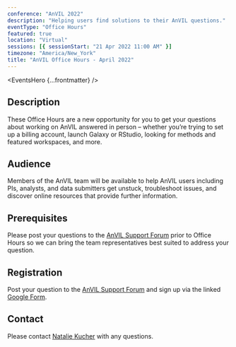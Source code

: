 ```yaml
---
conference: "AnVIL 2022"
description: "Helping users find solutions to their AnVIL questions."
eventType: "Office Hours"
featured: true
location: "Virtual"
sessions: [{ sessionStart: "21 Apr 2022 11:00 AM" }]
timezone: "America/New_York"
title: "AnVIL Office Hours - April 2022"
---
```


<EventsHero {...frontmatter} />

## Description

These Office Hours are a new opportunity for you to get your questions about working on AnVIL answered in person – whether you’re trying to set up a billing account, launch Galaxy or RStudio, looking for methods and featured workspaces, and more.

## Audience

Members of the AnVIL team will be available to help AnVIL users including PIs, analysts, and data submitters get unstuck, troubleshoot issues, and discover online resources that provide further information.

## Prerequisites

Please post your questions to the [AnVIL Support Forum]({anvilHelpURL}/t/anvil-office-hours-21apr2022-11-am-et/114) prior to Office Hours so we can bring the team representatives best suited to address your question.

## Registration

Post your question to the [AnVIL Support Forum]({anvilHelpURL}/t/anvil-office-hours-21apr2022-11-am-et/114) and sign up via the linked [Google Form](https://forms.gle/EHYGhYEy7KE95cdC7).

## Contact

Please contact [Natalie Kucher]({natalieKucher}) with any questions.
